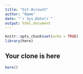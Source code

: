 ```yaml
---
title: "Git-Account"
author: "Name"
date: "`r Sys.Date()`"
output: html_document
---
```


```r
knitr::opts_chunk$set(echo = TRUE)
library(here)
```

## Your clone is here

```r
here()
```
